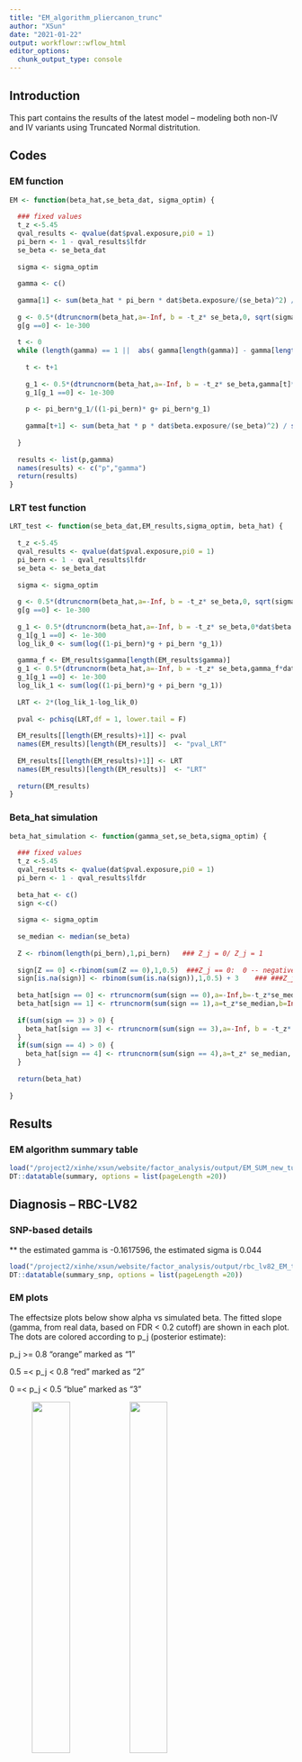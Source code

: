 ```yaml
---
title: "EM_algorithm_pliercanon_trunc"
author: "XSun"
date: "2021-01-22"
output: workflowr::wflow_html
editor_options:
  chunk_output_type: console
---
```


## Introduction

This part contains the results of the latest model -- modeling both non-IV and IV variants using Truncated Normal distritution.

## Codes 

### EM function 

```r

EM <- function(beta_hat,se_beta_dat, sigma_optim) {
  
  ### fixed values
  t_z <-5.45
  qval_results <- qvalue(dat$pval.exposure,pi0 = 1)
  pi_bern <- 1 - qval_results$lfdr
  se_beta <- se_beta_dat
  
  sigma <- sigma_optim
  
  gamma <- c()
  
  gamma[1] <- sum(beta_hat * pi_bern * dat$beta.exposure/(se_beta)^2) / sum(((dat$beta.exposure)^2 *pi_bern)/(se_beta)^2)
  
  g <- 0.5*(dtruncnorm(beta_hat,a=-Inf, b = -t_z* se_beta,0, sqrt(sigma^2 + se_beta^2)) + dtruncnorm(beta_hat,a=t_z* se_beta, b =Inf ,0, sqrt(sigma^2 + se_beta^2)))
  g[g ==0] <- 1e-300
  
  t <- 0
  while (length(gamma) == 1 ||  abs( gamma[length(gamma)] - gamma[length(gamma)-1]) >1e-5) {
    
    t <- t+1
    
    g_1 <- 0.5*(dtruncnorm(beta_hat,a=-Inf, b = -t_z* se_beta,gamma[t]*dat$beta.exposure, sqrt(sigma^2 + se_beta^2)) + dtruncnorm(beta_hat,a=t_z* se_beta, b =Inf ,gamma[t]*dat$beta.exposure, sqrt(sigma^2 + se_beta^2)))
    g_1[g_1 ==0] <- 1e-300
    
    p <- pi_bern*g_1/((1-pi_bern)* g+ pi_bern*g_1)
    
    gamma[t+1] <- sum(beta_hat * p * dat$beta.exposure/(se_beta)^2) / sum(((dat$beta.exposure)^2 *p)/(se_beta)^2)
    
  }
  
  results <- list(p,gamma)
  names(results) <- c("p","gamma")
  return(results)
}

```

### LRT test function

```r
LRT_test <- function(se_beta_dat,EM_results,sigma_optim, beta_hat) {
  
  t_z <-5.45
  qval_results <- qvalue(dat$pval.exposure,pi0 = 1)
  pi_bern <- 1 - qval_results$lfdr
  se_beta <- se_beta_dat
  
  sigma <- sigma_optim
  
  g <- 0.5*(dtruncnorm(beta_hat,a=-Inf, b = -t_z* se_beta,0, sqrt(sigma^2 + se_beta^2)) + dtruncnorm(beta_hat,a=t_z* se_beta, b =Inf ,0, sqrt(sigma^2 + se_beta^2)))
  g[g ==0] <- 1e-300
  
  g_1 <- 0.5*(dtruncnorm(beta_hat,a=-Inf, b = -t_z* se_beta,0*dat$beta.exposure, sqrt(sigma^2 + se_beta^2)) + dtruncnorm(beta_hat,a=t_z* se_beta, b =Inf ,0*dat$beta.exposure, sqrt(sigma^2 + se_beta^2)))
  g_1[g_1 ==0] <- 1e-300
  log_lik_0 <- sum(log((1-pi_bern)*g + pi_bern *g_1))
  
  gamma_f <- EM_results$gamma[length(EM_results$gamma)]
  g_1 <- 0.5*(dtruncnorm(beta_hat,a=-Inf, b = -t_z* se_beta,gamma_f*dat$beta.exposure, sqrt(sigma^2 + se_beta^2)) + dtruncnorm(beta_hat,a=t_z* se_beta, b =Inf ,gamma_f*dat$beta.exposure, sqrt(sigma^2 + se_beta^2)))
  g_1[g_1 ==0] <- 1e-300
  log_lik_1 <- sum(log((1-pi_bern)*g + pi_bern *g_1))
  
  LRT <- 2*(log_lik_1-log_lik_0)
  
  pval <- pchisq(LRT,df = 1, lower.tail = F)
  
  EM_results[[length(EM_results)+1]] <- pval
  names(EM_results)[length(EM_results)]  <- "pval_LRT"
  
  EM_results[[length(EM_results)+1]] <- LRT
  names(EM_results)[length(EM_results)]  <- "LRT"
  
  return(EM_results)
}


```

### Beta_hat simulation

```r

beta_hat_simulation <- function(gamma_set,se_beta,sigma_optim) {
  
  ### fixed values
  t_z <-5.45
  qval_results <- qvalue(dat$pval.exposure,pi0 = 1)
  pi_bern <- 1 - qval_results$lfdr
  
  beta_hat <- c()
  sign <-c()
  
  sigma <- sigma_optim
  
  se_median <- median(se_beta)
  
  Z <- rbinom(length(pi_bern),1,pi_bern)   ### Z_j = 0/ Z_j = 1
  
  sign[Z == 0] <-rbinom(sum(Z == 0),1,0.5)  ###Z_j == 0:  0 -- negative; 1 -- positive 
  sign[is.na(sign)] <- rbinom(sum(is.na(sign)),1,0.5) + 3    ### ###Z_j == 1 : 3 negative ; 4 -- positive
  
  beta_hat[sign == 0] <- rtruncnorm(sum(sign == 0),a=-Inf,b=-t_z*se_median,0,sqrt(sigma^2 + se_median^2))
  beta_hat[sign == 1] <- rtruncnorm(sum(sign == 1),a=t_z*se_median,b=Inf,0,sqrt(sigma^2 + se_median^2))
  
  if(sum(sign == 3) > 0) {
    beta_hat[sign == 3] <- rtruncnorm(sum(sign == 3),a=-Inf, b = -t_z* se_median,gamma_set*dat$beta.exposure[sign == 3], sqrt(sigma^2 + se_median^2))
  }
  if(sum(sign == 4) > 0) {
    beta_hat[sign == 4] <- rtruncnorm(sum(sign == 4),a=t_z* se_median, b =Inf ,gamma_set*dat$beta.exposure[sign == 4], sqrt(sigma^2 + se_median^2))
  }
  
  return(beta_hat)
  
}


```

## Results

### EM algorithm summary table

```r
load("/project2/xinhe/xsun/website/factor_analysis/output/EM_SUM_new_turn_func_g.rdata")
DT::datatable(summary, options = list(pageLength =20))
```

## Diagnosis -- RBC-LV82


### SNP-based details

** the estimated gamma is -0.1617596, the estimated sigma is 0.044

```r
load("/project2/xinhe/xsun/website/factor_analysis/output/rbc_lv82_EM_trun_details_g.rdata")
DT::datatable(summary_snp, options = list(pageLength =20))
```

### EM plots

The effectsize plots below show alpha vs simulated beta. The fitted slope (gamma, from real data, based on FDR < 0.2 cutoff) are shown in each plot. The dots are colored according to p_j (posterior estimate):

p_j >= 0.8  "orange"  marked as "1"

0.5 =< p_j < 0.8  "red"  marked as "2"

0 =< p_j < 0.5  "blue"  marked as "3" 

<figure class="half">
    <img src="https://github.com/xsun1229/factor_analysis/raw/master/output/effectsize_lv82_rbc_emp_trun_g.jpeg" width="40%">
    <img src="https://github.com/xsun1229/factor_analysis/raw/master/output/effectsize_lv82_rbc_emp_top_trun_g.jpeg" width="40%">
</figure>

### Simulation

#### gamma == 0

The estimated gamma is -0.1384110

The LRT statistics is -0.06619376, p-value is 1

```r
load("/project2/xinhe/xsun/website/factor_analysis/output/rbc_lv82_gamma_0_details_g_simu.rdata")
DT::datatable(summary_snp, options = list(pageLength =5))
```

<figure class="half">
    <img src="https://github.com/xsun1229/factor_analysis/raw/master/output/effectsize_lv82_rbc_0_g.jpeg" width="50%">
</figure>

I did 1000 times simulation for beta_hat, estimated the gamma and compute LRT accordingly, the results are shown below. 

<figure class="half">
    <img src="https://github.com/xsun1229/factor_analysis/raw/master/output/gamma_e_hist_lv82_rbc_0_g.jpeg" width="50%">
    <img src="https://github.com/xsun1229/factor_analysis/raw/master/output/LRT_p_qqplot_lv82_rbc_0_g.jpeg" width="50%">
    <img src="https://github.com/xsun1229/factor_analysis/raw/master/output/LRT_p_hist_lv82_rbc_0_g.jpeg" width="50%">
    <img src="https://github.com/xsun1229/factor_analysis/raw/master/output/LRT_lv82_rbc_0_g.jpeg" width="50%">
</figure>


#### gamma == 0.520976 (effectsize from asthma-LV36)

The estimated gamma is 0.1523016

The LRT statistics is 0.8239529, p-value is 0.364027

```r
load("/project2/xinhe/xsun/website/factor_analysis/output/rbc_lv82_gamma_0.520976_details_g_simu.rdata")
DT::datatable(summary_snp, options = list(pageLength =5))
```

<figure class="half">
    <img src="https://github.com/xsun1229/factor_analysis/raw/master/output/effectsize_lv82_rbc_0.520976_g.jpeg" width="50%">
</figure>

I did 1000 times simulation for beta_hat, estimated the gamma and compute LRT accordingly, the results are shown below. 

<figure class="half">
    <img src="https://github.com/xsun1229/factor_analysis/raw/master/output/gamma_e_hist_lv82_rbc_0.520976_g.jpeg" width="50%">
    <img src="https://github.com/xsun1229/factor_analysis/raw/master/output/LRT_p_qqplot_lv82_rbc_0.520976_g.jpeg" width="50%">
    <img src="https://github.com/xsun1229/factor_analysis/raw/master/output/LRT_p_hist_lv82_rbc_0.520976_g.jpeg" width="50%">
    <img src="https://github.com/xsun1229/factor_analysis/raw/master/output/LRT_lv82_rbc_0.520976_g.jpeg" width="50%">
</figure>


#### gamma == -2.03006 (effectsize from LDL-LV125)

The estimated gamma is -0.7870377

The LRT statistics is 25.39615, p-value is 4.668488e-07

```r
load("/project2/xinhe/xsun/website/factor_analysis/output/rbc_lv82_gamma_-2.03006_details_g_simu.rdata")
DT::datatable(summary_snp, options = list(pageLength =5))
```

<figure class="half">
    <img src="https://github.com/xsun1229/factor_analysis/raw/master/output/effectsize_lv82_rbc_-2.03006_g.jpeg" width="50%">
</figure>

I did 1000 times simulation for beta_hat, estimated the gamma and compute LRT accordingly, the results are shown below. 

<figure class="half">
    <img src="https://github.com/xsun1229/factor_analysis/raw/master/output/gamma_e_hist_lv82_rbc_-2.03006_g.jpeg" width="50%">
    <img src="https://github.com/xsun1229/factor_analysis/raw/master/output/LRT_p_qqplot_lv82_rbc_-2.03006_g.jpeg" width="50%">
    <img src="https://github.com/xsun1229/factor_analysis/raw/master/output/LRT_p_hist_lv82_rbc_-2.03006_g.jpeg" width="50%">
    <img src="https://github.com/xsun1229/factor_analysis/raw/master/output/LRT_lv82_rbc_-2.03006_g.jpeg" width="50%">
</figure>


#### gamma == -0.5561661 (effectsize from RBC-LV82)

The estimated gamma is -0.3802768

The LRT statistics is 6.254894, p-value is 0.01238507

```r
load("/project2/xinhe/xsun/website/factor_analysis/output/rbc_lv82_gamma_-0.556166109909909_details_g_simu.rdata")
DT::datatable(summary_snp, options = list(pageLength =5))
```

<figure class="half">
    <img src="https://github.com/xsun1229/factor_analysis/raw/master/output/effectsize_lv82_rbc_-0.556166109909909_g.jpeg" width="50%">
</figure>

I did 1000 times simulation for beta_hat, estimated the gamma and compute LRT accordingly, the results are shown below. 

<figure class="half">
    <img src="https://github.com/xsun1229/factor_analysis/raw/master/output/gamma_e_hist_lv82_rbc_-0.556166109909909_g.jpeg" width="50%">
    <img src="https://github.com/xsun1229/factor_analysis/raw/master/output/LRT_p_qqplot_lv82_rbc_-0.556166109909909_g.jpeg" width="50%">
    <img src="https://github.com/xsun1229/factor_analysis/raw/master/output/LRT_p_hist_lv82_rbc_-0.556166109909909_g.jpeg" width="50%">
    <img src="https://github.com/xsun1229/factor_analysis/raw/master/output/LRT_lv82_rbc_-0.556166109909909_g.jpeg" width="50%">
</figure>